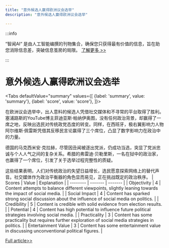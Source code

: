 ```yaml
---
title: "意外候选人赢得欧洲议会选举"
description: "意外候选人赢得欧洲议会选举"

---
```



:::info

“智闻AI“ 是由人工智能编撰的刊物集合，确保您只获得最有价值的信息，旨在助您消除信息差，突破信息茧房的局限。  [了解更多 >>](/)

:::

# 意外候选人赢得欧洲议会选举


<Tabs
	defaultValue="summary"
	values={[
	{label: 'summary', value: 'summary'},
	{label: 'score', value: 'score'},
]}>
<TabItem value="summary">


在欧洲议会选举中，出人意料的候选人凭借社交媒体和不寻常的平台取得了胜利。塞浦路斯的YouTube博主菲迪亚斯·帕纳伊奥图，没有任何政治背景，却赢得了一席之地，反映出选民对传统政党态度的转变。同样，在西班牙，极右翼影响力人物阿尔维斯·佩雷斯凭借其反移民言论赢得了三个席位，凸显了数字影响力在政治中的力量。

德国的马克西米安·克拉赫，尽管因丑闻被逐出党派，仍成功当选，突显了党派忠诚与个人人气之间的复杂关系。希腊的弗雷迪·贝勒里斯，一名在狱中的政治家，也赢得了一个席位，引发了关于选举过程完整性的质疑。

这些结果表明，人们对传统政治的失望日益增长，选民愿意探索网络上的替代声音。社交媒体作为政治平衡器的角色显而易见，正在挑战既定的政治秩序。
</TabItem>
<TabItem value="score">
	| Scores     | Value   | Explanation |
	| -------- | ------- | ------- |
	| Objectivity  | 4    | Content attempts to balance different viewpoints, slightly leaning towards the impact of social media.    |
	| Social Impact | 4     | Content has sparked strong social discussion about the influence of social media on politics.    |
	| Credibility    | 5    | Content is credible with solid evidence from election results.    |
	| Potential    | 4    | Content has high potential to influence future political strategies involving social media.    |
	| Practicality    | 3    | Content has some practicality but requires further exploration of social media strategies in politics.    |
	| Entertainment Value    | 3    | Content has some entertainment value in discussing unconventional political figures.    |
</TabItem>
</Tabs>

[Full article>>](https://apnews.com/article/european-parliament-cyprus-spain-germany-greece-italy-2e508a3dd2bc3695f0ec48286f7aaaf2)
